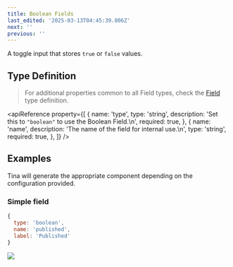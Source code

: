 ```yaml
---
title: Boolean Fields
last_edited: '2025-03-13T04:45:39.806Z'
next: ''
previous: ''
---
```


A toggle input that stores `true` or `false` values.

## Type Definition

> For additional properties common to all Field types, check the [Field](/docs/reference/fields) type definition.

<apiReference
  property={[
    {
      name: 'type',
      type: 'string',
      description: 'Set this to `"boolean"` to use the Boolean Field.\n',
      required: true,
    },
    {
      name: 'name',
      description: 'The name of the field for internal use.\n',
      type: 'string',
      required: true,
    },
  ]}
/>

## Examples

Tina will generate the appropriate component depending on the configuration provided.

### Simple field

```javascript
{
  type: 'boolean',
  name: 'published',
  label: 'Published'
}
```

![](/img/docs/reference/boolean.png)
